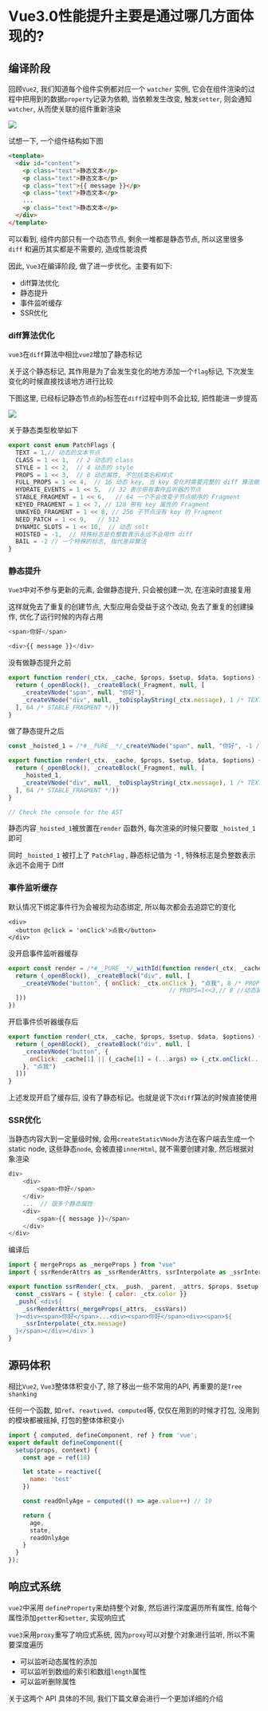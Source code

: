 # Vue3.0性能提升主要是通过哪几方面体现的?

## 编译阶段

回顾`Vue2`, 我们知道每个组件实例都对应一个 `watcher` 实例, 它会在组件渲染的过程中把用到的数据`property`记录为依赖, 当依赖发生改变, 触发`setter`, 则会通知`watcher`, 从而使关联的组件重新渲染

![](https://static.vue-js.com/39066120-5ed0-11eb-85f6-6fac77c0c9b3.png)

试想一下, 一个组件结构如下图

```html
<template>
  <div id="content">
    <p class="text">静态文本</p>
    <p class="text">静态文本</p>
    <p class="text">{{ message }}</p>
    <p class="text">静态文本</p>
    ...
    <p class="text">静态文本</p>
  </div>
</template>
```

可以看到, 组件内部只有一个动态节点, 剩余一堆都是静态节点, 所以这里很多 `diff` 和遍历其实都是不需要的, 造成性能浪费

因此, `Vue3`在编译阶段, 做了进一步优化。主要有如下: 

- diff算法优化
- 静态提升
- 事件监听缓存
- SSR优化

### diff算法优化

`vue3`在`diff`算法中相比`vue2`增加了静态标记

关于这个静态标记, 其作用是为了会发生变化的地方添加一个`flag`标记, 下次发生变化的时候直接找该地方进行比较

下图这里, 已经标记静态节点的`p`标签在`diff`过程中则不会比较, 把性能进一步提高

![](https://static.vue-js.com/c732e150-5c58-11eb-ab90-d9ae814b240d.png)

关于静态类型枚举如下

```js showLineNumbers copy
export const enum PatchFlags {
  TEXT = 1,// 动态的文本节点
  CLASS = 1 << 1,  // 2 动态的 class
  STYLE = 1 << 2,  // 4 动态的 style
  PROPS = 1 << 3,  // 8 动态属性, 不包括类名和样式
  FULL_PROPS = 1 << 4,  // 16 动态 key, 当 key 变化时需要完整的 diff 算法做比较
  HYDRATE_EVENTS = 1 << 5,  // 32 表示带有事件监听器的节点
  STABLE_FRAGMENT = 1 << 6,   // 64 一个不会改变子节点顺序的 Fragment
  KEYED_FRAGMENT = 1 << 7, // 128 带有 key 属性的 Fragment
  UNKEYED_FRAGMENT = 1 << 8, // 256 子节点没有 key 的 Fragment
  NEED_PATCH = 1 << 9,   // 512
  DYNAMIC_SLOTS = 1 << 10,  // 动态 solt
  HOISTED = -1,  // 特殊标志是负整数表示永远不会用作 diff
  BAIL = -2 // 一个特殊的标志, 指代差异算法
}
```

### 静态提升

`Vue3`中对不参与更新的元素, 会做静态提升, 只会被创建一次, 在渲染时直接复用

这样就免去了重复的创建节点, 大型应用会受益于这个改动, 免去了重复的创建操作, 优化了运行时候的内存占用

```js showLineNumbers copy
<span>你好</span>

<div>{{ message }}</div>
```

没有做静态提升之前

```js showLineNumbers copy
export function render(_ctx, _cache, $props, $setup, $data, $options) {
  return (_openBlock(), _createBlock(_Fragment, null, [
    _createVNode("span", null, "你好"),
    _createVNode("div", null, _toDisplayString(_ctx.message), 1 /* TEXT */)
  ], 64 /* STABLE_FRAGMENT */))
}
```

做了静态提升之后

```js showLineNumbers copy
const _hoisted_1 = /*#__PURE__*/_createVNode("span", null, "你好", -1 /* HOISTED */)

export function render(_ctx, _cache, $props, $setup, $data, $options) {
  return (_openBlock(), _createBlock(_Fragment, null, [
    _hoisted_1,
    _createVNode("div", null, _toDisplayString(_ctx.message), 1 /* TEXT */)
  ], 64 /* STABLE_FRAGMENT */))
}

// Check the console for the AST
```

静态内容`_hoisted_1`被放置在`render` 函数外, 每次渲染的时候只要取 `_hoisted_1` 即可

同时 `_hoisted_1` 被打上了 `PatchFlag` , 静态标记值为 -1 , 特殊标志是负整数表示永远不会用于 Diff

### 事件监听缓存

默认情况下绑定事件行为会被视为动态绑定, 所以每次都会去追踪它的变化

```vue
<div>
  <button @click = 'onClick'>点我</button>
</div>
```

没开启事件监听器缓存

```js showLineNumbers copy
export const render = /*#__PURE__*/_withId(function render(_ctx, _cache, $props, $setup, $data, $options) {
  return (_openBlock(), _createBlock("div", null, [
    _createVNode("button", { onClick: _ctx.onClick }, "点我", 8 /* PROPS */, ["onClick"])
                                             // PROPS=1<<3,// 8 //动态属性, 但不包含类名和样式
  ]))
})
```

开启事件侦听器缓存后

```js showLineNumbers copy
export function render(_ctx, _cache, $props, $setup, $data, $options) {
  return (_openBlock(), _createBlock("div", null, [
    _createVNode("button", {
      onClick: _cache[1] || (_cache[1] = (...args) => (_ctx.onClick(...args)))
    }, "点我")
  ]))
}
```

上述发现开启了缓存后, 没有了静态标记。也就是说下次`diff`算法的时候直接使用

### SSR优化

当静态内容大到一定量级时候, 会用`createStaticVNode`方法在客户端去生成一个static node, 这些静态`node`, 会被直接`innerHtml`, 就不需要创建对象, 然后根据对象渲染

```js showLineNumbers copy
div>
	<div>
		<span>你好</span>
	</div>
	...  // 很多个静态属性
	<div>
		<span>{{ message }}</span>
	</div>
</div>
```

编译后

```js showLineNumbers copy
import { mergeProps as _mergeProps } from "vue"
import { ssrRenderAttrs as _ssrRenderAttrs, ssrInterpolate as _ssrInterpolate } from "@vue/server-renderer"

export function ssrRender(_ctx, _push, _parent, _attrs, $props, $setup, $data, $options) {
  const _cssVars = { style: { color: _ctx.color }}
  _push(`<div${
    _ssrRenderAttrs(_mergeProps(_attrs, _cssVars))
  }><div><span>你好</span>...<div><span>你好</span><div><span>${
    _ssrInterpolate(_ctx.message)
  }</span></div></div>`)
}
```

## 源码体积

相比`Vue2`, `Vue3`整体体积变小了, 除了移出一些不常用的API, 再重要的是`Tree shanking`

任何一个函数, 如`ref`、`reavtived`、`computed`等, 仅仅在用到的时候才打包, 没用到的模块都被摇掉, 打包的整体体积变小

```js showLineNumbers copy
import { computed, defineComponent, ref } from 'vue';
export default defineComponent({
  setup(props, context) {
    const age = ref(18)

    let state = reactive({
      name: 'test'
    })

    const readOnlyAge = computed(() => age.value++) // 19

    return {
      age,
      state,
      readOnlyAge
    }
  }
});
```

## 响应式系统

`vue2`中采用 `defineProperty`来劫持整个对象, 然后进行深度遍历所有属性, 给每个属性添加`getter`和`setter`, 实现响应式

`vue3`采用`proxy`重写了响应式系统, 因为`proxy`可以对整个对象进行监听, 所以不需要深度遍历

- 可以监听动态属性的添加
- 可以监听到数组的索引和数组`length`属性
- 可以监听删除属性

关于这两个 API 具体的不同, 我们下篇文章会进行一个更加详细的介绍
